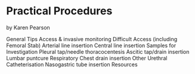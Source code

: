 # Practical Procedures {#practproc}

by Karen Pearson

General Tips
Access & invasive monitoring
Difficult Access (including Femoral Stab)
Arterial line insertion
Central line insertion
Samples for Investigation
Pleural tap/needle thoracocentesis
Ascitic tap/drain insertion
Lumbar puntcure
Respiratory
Chest drain insertion
Other
Urethral Catheterisation
Nasogastric tube insertion
Resources